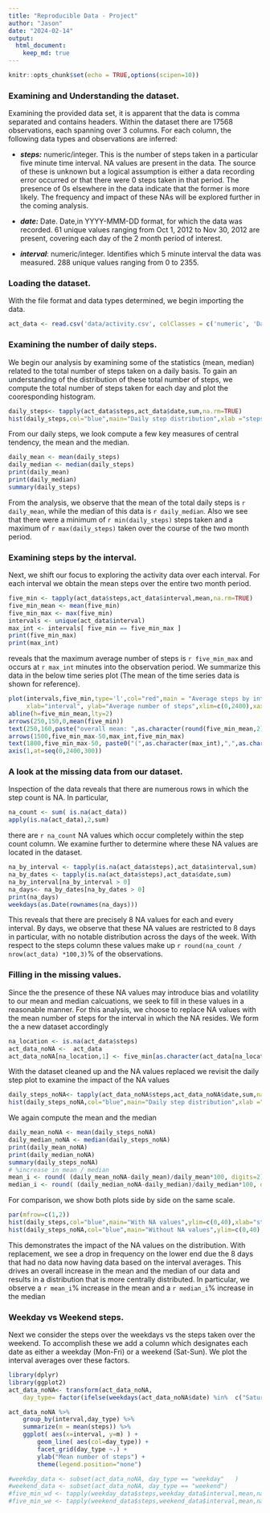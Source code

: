 ```yaml
---
title: "Reproducible Data - Project"
author: "Jason"
date: "2024-02-14"
output: 
  html_document: 
    keep_md: true
---
```


<!-- make sure code and output is echoed. adjust scientific notation -->
```r
knitr::opts_chunk$set(echo = TRUE,options(scipen=10))
```

### Examining and Understanding the dataset.

Examining the provided data set, it is apparent that the data is comma separated and
contains headers. Within the dataset there are 17568 observations, each spanning over 3 columns. For each column, the following data types and observations are inferred:

* ***steps:*** numeric/integer.  This is the number of steps taken in a particular five minute time interval.  NA values are present in the data. The source of these is unknown but a logical assumption is either a data recording error occurred or that there were 0 steps taken in that period.  The presence of 0s elsewhere in the data indicate that the former is more likely.  The frequency and impact of these NAs will be explored further in the coming analysis. 

* ***date:*** Date. Date,in YYYY-MMM-DD format, for which the data was recorded. 61 unique values ranging from Oct 1, 2012 to Nov 30, 2012 are present, covering each day of the 2 month period of interest.

* ***interval***: numeric/integer.  Identifies which 5 minute interval the data was measured. 288 unique values ranging from 0 to 2355.

### Loading the dataset.###

With the file format and data types determined, we begin importing the data.
```r
act_data <- read.csv('data/activity.csv', colClasses = c('numeric', 'Date', 'numeric'))
```

### Examining the number of daily steps.
We begin our analysis by examining some of the statistics (mean, median) related to the total number of steps taken on a daily basis.  To gain an understanding of the distribution of these total number of steps, we compute the total number of steps taken for each day and plot the cooresponding histogram.

```r
daily_steps<- tapply(act_data$steps,act_data$date,sum,na.rm=TRUE)
hist(daily_steps,col="blue",main="Daily step distribution",xlab ="steps")
```

From our daily steps, we look compute a few key measures of central tendency, the mean and the median.

```r
daily_mean <- mean(daily_steps)
daily_median <- median(daily_steps)
print(daily_mean)
print(daily_median)
summary(daily_steps)
```

From the analysis, we observe that the mean of the total daily steps is `r daily_mean`, while the median of this data is `r daily_median`.  Also we see that there were a minimum of `r min(daily_steps)` steps taken and a maximum of `r max(daily_steps)` taken over the course of the two month period. 

### Examining steps by the interval.

Next, we shift our focus to exploring the activity data over each interval.  For each interval we obtain the mean steps over the entire two month period. 

```r
five_min <- tapply(act_data$steps,act_data$interval,mean,na.rm=TRUE)
five_min_mean <- mean(five_min)
five_min_max <- max(five_min)
intervals <- unique(act_data$interval)
max_int <- intervals[ five_min == five_min_max ]
print(five_min_max)
print(max_int)
```

reveals that the maximum average number of steps is `r five_min_max` and occurs at `r max_int` minutes into the observation period.  We summarize this data in the below time series plot (The mean of the time series data is shown for reference).

```r
plot(intervals,five_min,type='l',col="red",main = "Average steps by interval",
     xlab="interval", ylab="Average number of steps",xlim=c(0,2400),xaxt='n')
abline(h=five_min_mean,lty=2)
arrows(250,150,0,mean(five_min))
text(250,160,paste("overall mean: ",as.character(round(five_min_mean,2))))
arrows(1500,five_min_max-50,max_int,five_min_max)
text(1800,five_min_max-50, paste0("(",as.character(max_int),",",as.character(round(five_min_max,3)),")")   )
axis(1,at=seq(0,2400,300))
```


### A look at the missing data from our dataset.

Inspection of the data reveals that there are numerous rows in which the step count is NA.  In particular,

```r
na_count <- sum( is.na(act_data))
apply(is.na(act_data),2,sum) 
```
there are `r na_count` NA values which occur completely within the step count column.  We examine further to determine where these NA values are located in the dataset.

```R
na_by_interval <- tapply(is.na(act_data$steps),act_data$interval,sum)
na_by_dates <- tapply(is.na(act_data$steps),act_data$date,sum)
na_by_interval[na_by_interval > 0]
na_days<- na_by_dates[na_by_dates > 0]
print(na_days)
weekdays(as.Date(rownames(na_days)))
```
This reveals that there are precisely 8 NA values for each and every interval.  By days, we observe that these NA values are restricted to 8 days in particular, with no notable distribution across the days of the week.  With respect to the steps column these values make up `r round(na_count / nrow(act_data) *100,3)`% of the observations.

### Filling in the missing values.
Since the the presence of these NA values may introduce bias and volatility to our mean and median calcuations, we seek to fill in these values in a reasonable manner. For this analysis, we choose to replace NA values with the mean number of steps for the interval in which the NA resides.  We form the a new dataset accordingly

```r
na_location <- is.na(act_data$steps)
act_data_noNA <-  act_data
act_data_noNA[na_location,1] <- five_min[as.character(act_data[na_location,3])]
```

With the dataset cleaned up and the NA values replaced we revisit the daily step plot to examine the impact of the NA values


```r
daily_steps_noNA<- tapply(act_data_noNA$steps,act_data_noNA$date,sum,na.rm=TRUE)
hist(daily_steps_noNA,col="blue",main="Daily step distribution",xlab ="steps")
```

We again compute the mean and the median

```r
daily_mean_noNA <- mean(daily_steps_noNA)
daily_median_noNA <- median(daily_steps_noNA)
print(daily_mean_noNA)
print(daily_median_noNA)
summary(daily_steps_noNA)
# %increase in mean / median
mean_i <- round( (daily_mean_noNA-daily_mean)/daily_mean*100, digits=2)
median_i <- round( (daily_median_noNA-daily_median)/daily_median*100, digits=2)  
```

For comparison, we show both plots side by side on the same scale.
```r
par(mfrow=c(1,2))
hist(daily_steps,col="blue",main="With NA values",ylim=c(0,40),xlab="steps")
hist(daily_steps_noNA,col="blue",main="Without NA values",ylim=c(0,40),xlab="steps")
```

This demonstrates the impact of the NA values on the distribution.  With replacement, we see a drop in frequency on the lower end due the 8 days that had no data now having data based on the interval averages.  This drives an overall increase in the mean and the median of our data and results in a distribution that is more centrally distributed.  In particular, we observe a `r mean_i`%
increase in the mean and a `r median_i`% increase in the median

### Weekday vs Weekend steps.

Next we consider the steps over the weekdays  vs the steps taken over the weekend.  To accomplish these we add a column which designates each date as either a weekday (Mon-Fri) or a weekend (Sat-Sun).  We plot the interval averages over these factors.


```r
library(dplyr)
library(ggplot2)
act_data_noNA<- transform(act_data_noNA,
    day_type= factor(ifelse(weekdays(act_data_noNA$date) %in%  c("Saturday","Sunday"),"weekend","weekday")))

act_data_noNA %>%
    group_by(interval,day_type) %>%
    summarize(m = mean(steps)) %>%
    ggplot( aes(x=interval, y=m) ) +
        geom_line( aes(col=day_type)) + 
        facet_grid(day_type ~.) + 
        ylab("Mean number of steps") + 
        theme(legend.position="none")
```

```r
#weekday_data <- subset(act_data_noNA, day_type == "weekday"   ) 
#weekend_data <- subset(act_data_noNA, day_type == "weekend")
#five_min_wd <- tapply(weekday_data$steps,weekday_data$interval,mean,na.rm=TRUE)
#five_min_we <- tapply(weekend_data$steps,weekend_data$interval,mean,na.rm=TRUE)
```